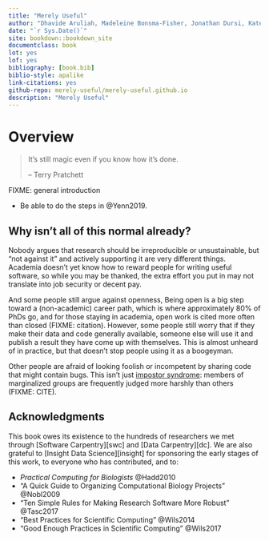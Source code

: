 ```yaml
--- 
title: "Merely Useful"
author: "Dhavide Aruliah, Madeleine Bonsma-Fisher, Jonathan Dursi, Kate Hertweck, Katy Huff, Damien Irving, Luke Johnston, Christina Koch, Sara Mahallati, Brandeis Marshall, Joel Ostblom, Matt Turk, Elizabeth Wickes, Charlotte Wickham, and Greg Wilson"
date: "`r Sys.Date()`"
site: bookdown::bookdown_site
documentclass: book
lot: yes
lof: yes
bibliography: [book.bib]
biblio-style: apalike
link-citations: yes
github-repo: merely-useful/merely-useful.github.io
description: "Merely Useful"
---
```


# Overview {#overview}

> It's still magic even if you know how it's done.
>
> -- Terry Pratchett

FIXME: general introduction

-   Be able to do the steps in @Yenn2019.

## Why isn't all of this normal already? {#overview-against}

Nobody argues that research should be irreproducible or unsustainable,
but "not against it" and actively supporting it are very different things.
Academia doesn't yet know how to reward people for writing useful software,
so while you may be thanked,
the extra effort you put in may not translate into job security or decent pay.

And some people still argue against openness,
Being open is a big step toward a (non-academic) career path,
which is where approximately 80% of PhDs go,
and for those staying in academia,
open work is cited more often than closed (FIXME: citation).
However,
some people still worry that if they make their data and code generally available,
someone else will use it and publish a result they have come up with themselves.
This is almost unheard of in practice,
but that doesn't stop people using it as a boogeyman.

Other people are afraid of looking foolish or incompetent by sharing code that might contain bugs.
This isn't just [impostor syndrome](glossary.html#impostor-syndrome):
members of marginalized groups are frequently judged more harshly than others (FIXME: CITE).

## Acknowledgments {#overview-ack}

This book owes its existence to
the hundreds of researchers we met through [Software Carpentry][swc] and [Data Carpentry][dc].
We are also grateful to [Insight Data Science][insight] for sponsoring the early stages of this work,
to everyone who has contributed,
and to:

-   *Practical Computing for Biologists* @Hadd2010
-   "A Quick Guide to Organizing Computational Biology Projects" @Nobl2009
-   "Ten Simple Rules for Making Research Software More Robust" @Tasc2017
-   "Best Practices for Scientific Computing" @Wils2014
-   "Good Enough Practices in Scientific Computing" @Wils2017
